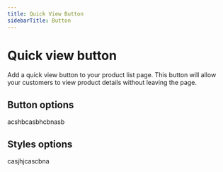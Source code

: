```yaml
---
title: Quick View Button
sidebarTitle: Button
---
```


# Quick view button

Add a quick view button to your product list page. This button will allow your customers to view product details without leaving the page.

## Button options

acshbcasbhcbnasb

## Styles options

casjhjcascbna